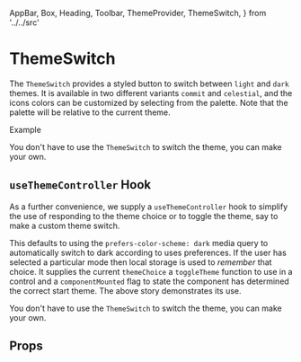   AppBar,
  Box,
  Heading,
  Toolbar,
  ThemeProvider,
  ThemeSwitch,
} from '../../src'

<Meta title="Components/ThemeSwitch" component={ThemeSwitch} />

# ThemeSwitch

The `ThemeSwitch` provides a styled button to switch between `light` and `dark` themes.
It is available in two different variants `commit` and `celestial`, and the icons colors can be customized
by selecting from the palette. Note that the palette will be relative to the current theme.

<Canvas>
  <Story name="switch">
    <ThemeProvider>
      <AppBar position="relative">
        <Toolbar>
          <Box flexGrow={1}>
            <Heading.h1>Example</Heading.h1>
          </Box>
          <ThemeSwitch />
          <ThemeSwitch variant="commit" />
          <ThemeSwitch
            variant="celestial"
            lightColor="common.white"
            darkColor="common.black"
          />
        </Toolbar>
      </AppBar>
      <Background width="1VH">
        <Overview />
      </Background>
    </ThemeProvider>
  </Story>
</Canvas>

You don't have to use the `ThemeSwitch` to switch the theme, you can make your own.

## `useThemeController` Hook

As a further convenience, we supply a `useThemeController` hook to simplify the use of responding to the theme choice
or to toggle the theme, say to make a custom theme switch.

This defaults to using the `prefers-color-scheme: dark` media query to automatically switch to
dark according to uses preferences. If the user has selected a particular mode then local storage is used to _remember_ that choice.
It supplies the current `themeChoice` a `toggleTheme` function to use in a control and a `componentMounted` flag to state the component has determined the correct start theme.
The above story demonstrates its use.

You don't have to use the `ThemeSwitch` to switch the theme, you can make your own.

## Props

<ArgsTable of={ThemeSwitchDocs} />
